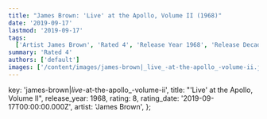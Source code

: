 ```yaml
---
title: "James Brown: 'Live' at the Apollo, Volume II (1968)"
date: '2019-09-17'
lastmod: '2019-09-17'
tags:
  ['Artist James Brown', 'Rated 4', 'Release Year 1968', 'Release Decade 1960']
summary: 'Rated 4'
authors: ['default']
images: ['/content/images/james-brown|_live_-at-the-apollo_-volume-ii.jpg']
---
```


  key: 'james-brown|_live_-at-the-apollo_-volume-ii',
  title: "'Live' at the Apollo, Volume II",
  release_year: 1968,
  rating: 8,
  rating_date: '2019-09-17T00:00:00.000Z',
  artist: 'James Brown',
};

<MusicRating data={data} />
